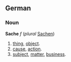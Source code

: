 ==German==
===Noun===
'''Sache''' ''f'' (''plural'' [[Sachen]])
# [[thing]], [[object]].
# [[cause]], [[action]].
# [[subject]], [[matter]], [[business]].